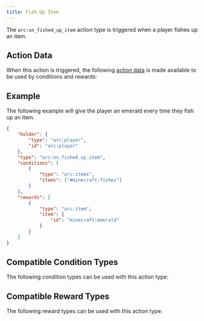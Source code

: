 ```yaml
---
title: Fish Up Item
---
```



The `arc:on_fished_up_item` action type is triggered when a player fishes up an item.

## Action Data

When this action is triggered, the following [action data](/docs/arc/wiki/action_data/index.mdx) is made available to be used by conditions and rewards:

<ActionDataTable actionType="fish_up_item" />

## Example

The following example will give the player an emerald every time they fish up an item.

```json title="data/my_datapack/arc/fish_for_emerald.json"
{
    "holder": {
        "type": "arc:player",
        "id": "arc:player"
    },
    "type": "arc:on_fished_up_item",
    "conditions": [
        {
            "type": "arc:items",
            "items": ["#minecraft:fishes"]
        }
    ],
    "rewards": [
        {
            "type": "arc:item",
            "item": {
                "id": "minecraft:emerald"
            }
        }
    ]
}
```

## Compatible Condition Types

The following condition types can be used with this action type:

<CompatibleConditionTypes actionType="fish_up_item" />

## Compatible Reward Types

The following reward types can be used with this action type:

<CompatibleRewardTypes actionType="fish_up_item" />
